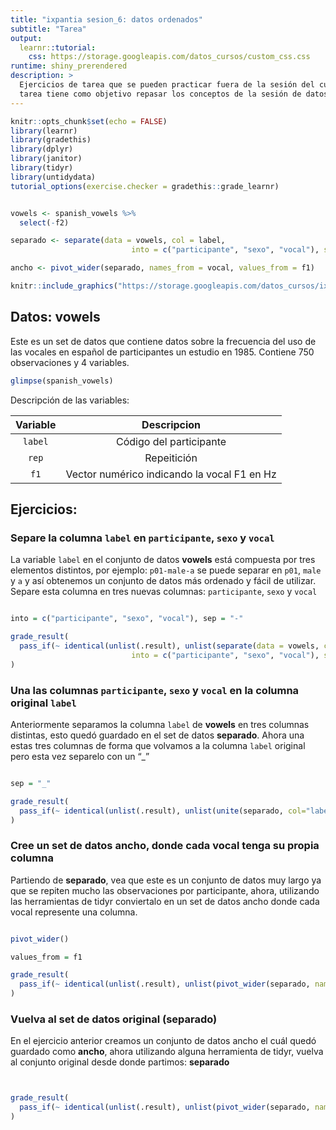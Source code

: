 ```yaml
---
title: "ixpantia sesion_6: datos ordenados"
subtitle: "Tarea"
output: 
  learnr::tutorial:
    css: https://storage.googleapis.com/datos_cursos/custom_css.css
runtime: shiny_prerendered
description: >
  Ejercicios de tarea que se pueden practicar fuera de la sesión del curso. Esta
  tarea tiene como objetivo repasar los conceptos de la sesión de datos ordenados.
---
```


<style>
@import url('https://fonts.googleapis.com/css2?family=Roboto+Mono&family=Roboto+Slab&family=Source+Sans+Pro:wght@300;400&display=swap');

@import url('https://fonts.googleapis.com/css2?family=Lato&display=swap');
</style> 

```r
knitr::opts_chunk$set(echo = FALSE)
library(learnr)
library(gradethis)
library(dplyr)
library(janitor)
library(tidyr)
library(untidydata)
tutorial_options(exercise.checker = gradethis::grade_learnr)


vowels <- spanish_vowels %>% 
  select(-f2)

separado <- separate(data = vowels, col = label, 
                           into = c("participante", "sexo", "vocal"), sep = "-")

ancho <- pivot_wider(separado, names_from = vocal, values_from = f1)
```

```r
knitr::include_graphics("https://storage.googleapis.com/datos_cursos/ixpantia_logo.png")  
```

## Datos: **vowels**

Este es un set de datos que contiene datos sobre la frecuencia del uso de las vocales en español de participantes un estudio en 1985. Contiene 750 observaciones y 4 variables. 
```r
glimpse(spanish_vowels)
```

Descripción de las variables:

| Variable | Descripcion |
|:--------:|:-----------:|
| `label` | Código del participante | 
| `rep` | Repeitición |
| `f1`| Vector numérico indicando la vocal F1 en Hz  | 

## Ejercicios:

### Separe la columna `label` en `participante`, `sexo` y `vocal`

La variable `label` en el conjunto de datos **vowels** está compuesta por tres elementos distintos, por ejemplo: `p01-male-a` se puede separar en `p01`, `male` y `a` y así obtenemos un conjunto de datos más ordenado y fácil de utilizar. Separe esta columna en tres nuevas columnas: `participante`, `sexo` y `vocal`

```r

```

```r
into = c("participante", "sexo", "vocal"), sep = "-"
```

```r
grade_result(
  pass_if(~ identical(unlist(.result), unlist(separate(data = vowels, col = label, 
                           into = c("participante", "sexo", "vocal"), sep = "-"))), "Muy bien!")
)
```

### Una las columnas `participante`, `sexo` y `vocal` en la columna original `label`

Anteriormente separamos la columna `label` de **vowels** en tres columnas distintas, esto quedó guardado en el set de datos **separado**. Ahora una estas tres columnas de forma que volvamos a la columna `label` original pero esta vez separelo con un "_"

```r

```

```r
sep = "_"
```

```r
grade_result(
  pass_if(~ identical(unlist(.result), unlist(unite(separado, col="label", participante:vocal, sep = "_"))), "Muy bien!")
)
```


### Cree un set de datos ancho, donde cada vocal tenga su propia columna 

Partiendo de **separado**, vea que este es un conjunto de datos muy largo ya que se repiten mucho las observaciones por participante, ahora, utilizando las herramientas de tidyr conviertalo en un set de datos ancho donde cada vocal represente una columna. 
```r

```

```r
pivot_wider()
```

```r
values_from = f1
```

```r
grade_result(
  pass_if(~ identical(unlist(.result), unlist(pivot_wider(separado, names_from = vocal, values_from = f1))), "Excelente!")
)
```


### Vuelva al set de datos original (**separado**)

En el ejercicio anterior creamos un conjunto de datos ancho el cuál quedó guardado como **ancho**, ahora utilizando alguna herramienta de tidyr, vuelva al conjunto original desde donde partimos: **separado**

```r

```

```r

```

```r
grade_result(
  pass_if(~ identical(unlist(.result), unlist(pivot_wider(separado, names_from = vocal, values_from = f1))), "Bien hecho!")
)
```

